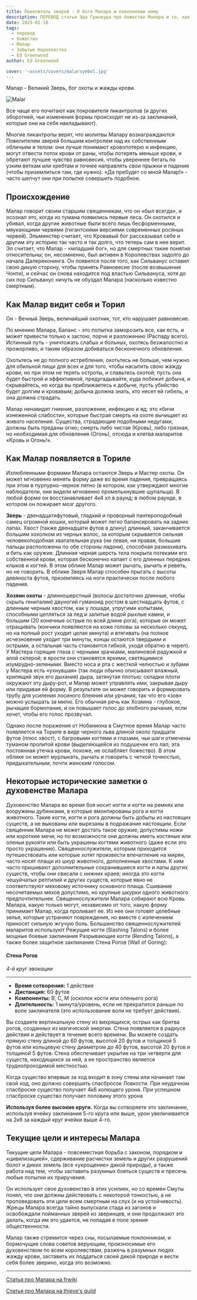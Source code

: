 ```yaml
---
title: Повелитель зверей - О боге Маларе и поклонении нему
description: ПЕРЕВОД статьи Эда Гринвуда про божество Малара и то, как ему поклоняются в Забытых Королевствах
date: 2025-02-10
tags:
  - перевод
  - божество
  - Малар
  - Забытые Королевства
  - Ed Greenwood
author: Ed Greenwood

cover: '~assets/covers/malarsymbol.jpg'
---
```


Малар - Великий Зверь, бог охоты и жажды крови.

![Malar](/images/malar.jpg)

Все чаще его почитают как покровителя ликантропов (и других оборотней, чьи изменения формы происходят не из-за заклинаний, которые они на себя накладывают).

Многие ликантропы верят, что молитвы Малару вознаграждаются Повелителем зверей большим контролем над их собственным обличьем и телом: они лучше понимают кровопотерю и инфекцию, могут отвести поток крови от раны, чтобы потерять меньше крови, и обретают лучшее чувство равновесия, чтобы увереннее бегать по узким веткам или хребтам и точнее направлять свои прыжки и падения (чтобы приземлиться там, где нужно). «Да пребудет со мной Малар!» - часто шепчут они при попытке совершить подобное.

## Происхождение

Малар говорит своим старшим священникам, что он «был всегда», и осознал это, когда из тумана появились первые леса. Он охотился и убивал, когда другие животные были всего лишь бесформенными, мяукающими червями (гигантскими версиями современных росяных червей). Эльминстер считает, что Кровавый бог рассказывал себе и другим эту историю так часто и так долго, что теперь сам в нее верит. Эл считает, что Малар - «младший бог», но для смертных такие понятия относительны; он, несомненно, был активен в Королевствах задолго до начала Далереконинга. Он появился после того, как Сильванус оставил свою дикую сторону, чтобы принять Равновесие (после возвышения Чонти), и сейчас он снова находится под властью Сильвануса, хотя до сих пор Сильванус ничуть не обуздал Малара (насколько известно смертным).

## Как Малар видит себя и Торил

Он - Вечный Зверь, величайший охотник, тот, кто нарушает равновесие.

По мнению Малара, Баланс - это попытка заморозить все, как есть, и может привести только к застою, порче и разложению (Распаду всего).
Истинный путь - уничтожать слабых и больных, охотясь безжалостно и прожорливо, и таким образом добиваться бесконечного обновления.

Охотьтесь не до полного истребления, охотьтесь не больше, чем нужно для обильной пищи для всех и для того, чтобы насытить свою жажду крови, но при этом не терять остроты, и славьтесь охотой; пусть она будет быстрой и эффективной, предугадывайте, куда побежит добыча, и скрывайтесь, но когда вы приближаетесь к добыче, пусть убийство будет долгим и кровавым; добыча должна знать, кто несет ей гибель, и она должна страдать.

Малар ненавидят гниение, разложение, инфекцию и яд; это «бичи изнеженной слабости», которые быстрая смерть на охоте вычищает из живого населения. Существа, страдающие подобными недугами, должны быть преданы огню; смерть либо чистая (Кровь), либо грязная, но необходимая для обновления (Огонь), отсюда и клятва маларитов «Кровь и Огонь!».

## Как Малар появляется в Ториле

Излюбленными формами Малара остаются Зверь и Мастер охоты. Он может мгновенно менять форму даже во время падения, превращаясь при этом в пурпурно-черное пятно (в котором, как утверждают многие наблюдатели, они видели мгновенно промелькнувшие щупальца). В любой форме он восстанавливает 4к4 хп в раунд; в любом раунде, в котором он пожирает мозг другого.

**Зверь** - двенадцатифутовый, гладкий и проворный пантероподобный самец огромной кошки, который может легко балансировать на задних лапах. Хвост (также двенадцати футов в длину) длинный, заканчивается большим хохолком из черных волос, за которым скрывается сильная человекоподобная хватательная рука (ни левая, ни правая, большие пальцы расположены по обе стороны ладони), способная размахивать и бить как оружие. Длинная черная шерсть тела покрыта потеками его собственной крови, которая бесконечно капает с его длинных передних клыков и когтей. В этом облике Малар может рычать, рычать и реветь, но не говорить. В облике Зверя Малар способен прыгать с высоты девяноста футов, приземляясь на ноги практически после любого падения.

**Хозяин охоты** - длинношерстный (волосы достаточно длинные, чтобы скрыть гениталии) двуногий гуманоид ростом в шестнадцать футов, с длинным черным хвостом, как у лошади, упругими копытами, способными цепляться за лед и залитые водой рыхлые камни, и большим (20 конечные острые по всей длине рога), которые он может отращивать (кончики появляются на коже головы за несколько секунд, но на полный рост уходит целая минута) и втягивать (на полное исчезновение уходит три минуты, концы остаются твердыми и острыми, а остальная часть становится гибкой, уходя обратно в череп). У Мастера горящие глаза с черными зрачками, малиновой радужкой и алой склерой; в ярости они становятся яркими, светящимися изумрудно-зелеными. Вместо носа и рта с жесткой челюстью и зубами у Мастера есть «ухнувшая» (так люди обычно описывают влажный, хрипящий звук его дыхания) дыра, затянутая плотью: складки плоти окружают эту дыру-рот, и Малар может управлять ими, закрывая дыру или придавая ей форму. В результате он может говорить и формировать трубу для усиления лосиного блеяния или урчания, так что его «зов» можно услышать за милю. Его обычная речь как Хозяина - глубокое, рычащее бормотание, и он повышает голос до злобного рычания, если хочет, чтобы его голос прозвучал.

Однако после поражения от Нобаниона в Смутное время Малар часто появляется на Ториле в виде черного льва длиной около тридцати футов (плюс хвост), с багровыми когтями и глазами, чьи шаги отмечены туманом пролитой крови (выделяющейся из подушечек его лап; эта постоянная утечка крови, похоже, не ослабляет божество). В этом облике он может мурлыкать, рычать и говорить с четкой точностью, придыхательным, почти женским голосом.

## Некоторые исторические заметки о духовенстве Малара

Духовенство Малара во время боя носит когти и когти на ремнях или вооружены дубинками, в которые вмонтированы рога и когти животного. Такие когти, когти и рога должны быть добыты из настоящих существ, а не выкованы или вырезаны в подражание настоящим. Если священник Малара не может достать такое оружие, допустимы ножи или короткие мечи, но по возможности они должны иметь костяные или оленьи рукояти или быть украшены когтями животного (даже если это просто украшение).
Священнослужители, которым приходится путешествовать или которые хотят произвести впечатление на мирян, часто носят плащи из шкур животного, дополненные хвостами. К ним часто пришивают дополнительные сохранившиеся когти и лапы других существ, чтобы они свисали с нижних краев; иногда это когти чешуйчатых рептилий и других существ, которые явно не соответствуют меховому источнику основного плаща. Сшивание несочетаемых мехов допустимо, но крупные шкурки одного животного предпочтительнее.
Священнослужители Малара собирают всю Кровь Малара, какую только могут, независимо от того, какую форму принимает Малар, когда проливает ее. Из нее они готовят целебные зелья, которые устраняют повреждения, но вместе с излечением приносят сильную жгучую боль.
Большинство священнослужителей маларитов используют Режущие когти (Slashing Talons) и более мощные боевые заклинания Разрывающие когти (Rending Talons), а также более защитное заклинание Стена Рогов (Wall of Goring):


<Aside>

#### Стена Рогов
*4-й круг эвокации*
___
- **Время сотворения:** 1 действие
- **Дистанция:** 60 футов
- **Компоненты:** В, С, М (осколок кости или оленьего рога)
- **Длительность:** 1 минута/уровень, если не прекратится раньше по воле заклинателя (это использование воли не требует действия).

Вы создаете вертикальную стену из вихрящихся, острых как бритва рогов, созданных из магической энергии. Стена появляется в радиусе действия и действует в течение всего времени. Вы можете создать прямую стену длиной до 60 футов, высотой 20 футов и толщиной 5 футов или кольцевую стену диаметром до 40 футов, высотой 20 футов и толщиной 5 футов. Стена обеспечивает укрытие на три четверти для существ, находящихся за ней, а ее пространство является труднопроходимой местностью.

Когда существо впервые за ход входит в зону стены или начинает там свой ход, оно должно совершить спасбросок Ловкости. При неудачном спасброске существо получает 4к6 колющего урона. При успешном спасброске существо получает половину этого урона

**Используя более высокие круги.** Когда вы сотворяете это заклинание, используя ячейку заклинания 5-го круга или выше, урон увеличивается на 2к6 за каждый круг ячейки выше 4-го.

</Aside>

## Текущие цели и интересы Малара

Текущие цели Малара - повсеместная борьба с законом, порядком и «цивилизацией», сдерживание расчистки земель и других разрушений болот и диких земель (все «укрощение» дикой природы), а также работа над тем, чтобы заставить разумных бояться существ и пресечь любые попытки их приручения.

Он использует свое духовенство в этих усилиях, но со времен Смуты понял, что они должны действовать с некоторой тонкостью, а не проповедовать эти цели всем смертным на слух (и на устойчивость). Жрецы Малара всегда тайно выпускали стада из загонов и освобождали пойманных зверей из зверинцев, и они продолжают это делать, когда им это удается, не попадая в поле зрения общественности.

Малар также стремится через сны, посылаемые поклонникам, и бормочущие слова советов верующим, произносимые его духовенством по всем королевствам, разжечь в разумных людях жажду крови, заставить их поддаться своей дикой природе и вести себя более зверино, когда это возможно.

 ---

 [Статья про Малара на frwiki](https://forgottenrealms.fandom.com/wiki/Malar)

 [Статья про Малара на thieve's guild](https://www.thievesguild.cc/gods/god?godid=94)